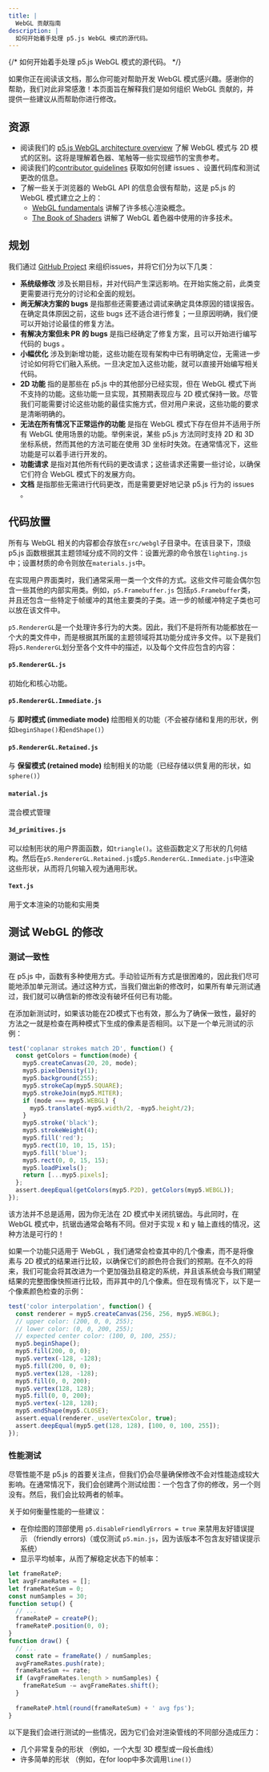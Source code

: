 ```yaml
---
title: |
  WebGL 贡献指南
description: |
  如何开始着手处理 p5.js WebGL 模式的源代码。
---
```

{/* 如何开始着手处理 p5.js WebGL 模式的源代码。 */}



如果你正在阅读该文档，那么你可能对帮助开发 WebGL 模式感兴趣。感谢你的帮助，我们对此非常感激！本页面旨在解释我们是如何组织 WebGL 贡献的，并提供一些建议从而帮助你进行修改。

## 资源

* 阅读我们的 [p5.js WebGL architecture overview](.../webgl_mode_architecture/) 了解 WebGL 模式与 2D 模式的区别。这将是理解着色器、笔触等一些实现细节的宝贵参考。
* 阅读我们的[contributor guidelines](https://p5js.org/contributor-docs/#/./contributor_guidelines) 获取如何创建 issues 、设置代码库和测试更改的信息。
* 了解一些关于浏览器的 WebGL API 的信息会很有帮助，这是 p5.js 的 WebGL 模式建立之上的：
  * [WebGL fundamentals](https://webglfundamentals.org/) 讲解了许多核心渲染概念。
  * [The Book of Shaders](https://thebookofshaders.com/) 讲解了 WebGL 着色器中使用的许多技术。

## 规划

我们通过 [GitHub Project](https://github.com/orgs/processing/projects/5) 来组织issues，并将它们分为以下几类：

* **系统级修改** 涉及长期目标，并对代码产生深远影响。在开始实施之前，此类变更需要进行充分的讨论和全面的规划。
* **尚无解决方案的 bugs** 是指那些还需要通过调试来确定具体原因的错误报告。在确定具体原因之前，这些 bugs 还不适合进行修复；一旦原因明确，我们便可以开始讨论最佳的修复方法。
* **有解决方案但未 PR 的 bugs** 是指已经确定了修复方案，且可以开始进行编写代码的 bugs 。
* **小幅优化** 涉及到新增功能，这些功能在现有架构中已有明确定位，无需进一步讨论如何将它们融入系统。一旦决定加入这些功能，就可以直接开始编写相关代码。
* **2D 功能** 指的是那些在 p5.js 中的其他部分已经实现，但在 WebGL 模式下尚不支持的功能。这些功能一旦实现，其预期表现应与 2D 模式保持一致。尽管我们可能需要讨论这些功能的最佳实施方式，但对用户来说，这些功能的要求是清晰明确的。
* **无法在所有情况下正常运作的功能** 是指在 WebGL 模式下存在但并不适用于所有 WebGL 使用场景的功能。举例来说，某些 p5.js 方法同时支持 2D 和 3D 坐标系统，然而其他的方法可能在使用 3D 坐标时失效。在通常情况下，这些功能是可以着手进行开发的。
* **功能请求** 是指对其他所有代码的更改请求；这些请求还需要一些讨论，以确保它们符合 WebGL 模式下的发展方向。
* **文档** 是指那些无需进行代码更改，而是需要更好地记录 p5.js 行为的 issues 。

## 代码放置

所有与 WebGL 相关的内容都会存放在`src/webgl`子目录中。在该目录下，顶级 p5.js 函数根据其主题领域分成不同的文件：设置光源的命令放在`lighting.js`中；设置材质的命令则放在`materials.js`中。

在实现用户界面类时，我们通常采用一类一个文件的方式。这些文件可能会偶尔包含一些其他的内部实用类。例如，`p5.Framebuffer.js` 包括`p5.Framebuffer`类，并且还包含一些特定于帧缓冲的其他主要类的子类。进一步的帧缓冲特定子类也可以放在该文件中。

`p5.RendererGL`是一个处理许多行为的大类。因此，我们不是将所有功能都放在一个大的类文件中，而是根据其所属的主题领域将其功能分成许多文件。以下是我们将`p5.RendererGL`划分至各个文件中的描述，以及每个文件应包含的内容：

#### `p5.RendererGL.js`

初始化和核心功能。

#### `p5.RendererGL.Immediate.js`

与 **即时模式 (immediate mode)** 绘图相关的功能（不会被存储和复用的形状，例如`beginShape()`和`endShape()`）

#### `p5.RendererGL.Retained.js`

与 **保留模式 (retained mode)** 绘制相关的功能（已经存储以供复用的形状，如`sphere()`）

#### `material.js`

混合模式管理

#### `3d_primitives.js`

可以绘制形状的用户界面函数，如`triangle()`。这些函数定义了形状的几何结构。然后在`p5.RendererGL.Retained.js`或`p5.RendererGL.Immediate.js`中渲染这些形状，从而将几何输入视为通用形状。

#### `Text.js`

用于文本渲染的功能和实用类

## 测试 WebGL 的修改

### 测试一致性

在 p5.js 中，函数有多种使用方式。手动验证所有方式是很困难的，因此我们尽可能地添加单元测试。通过这种方式，当我们做出新的修改时，如果所有单元测试通过，我们就可以确信新的修改没有破坏任何已有功能。

在添加新测试时，如果该功能在2D模式下也有效，那么为了确保一致性，最好的方法之一就是检查在两种模式下生成的像素是否相同。以下是一个单元测试的示例：

```js
test('coplanar strokes match 2D', function() {
  const getColors = function(mode) {
    myp5.createCanvas(20, 20, mode);
    myp5.pixelDensity(1);
    myp5.background(255);
    myp5.strokeCap(myp5.SQUARE);
    myp5.strokeJoin(myp5.MITER);
    if (mode === myp5.WEBGL) {
      myp5.translate(-myp5.width/2, -myp5.height/2);
    }
    myp5.stroke('black');
    myp5.strokeWeight(4);
    myp5.fill('red');
    myp5.rect(10, 10, 15, 15);
    myp5.fill('blue');
    myp5.rect(0, 0, 15, 15);
    myp5.loadPixels();
    return [...myp5.pixels];
  };
  assert.deepEqual(getColors(myp5.P2D), getColors(myp5.WEBGL));
});
```

该方法并不总是适用，因为你无法在 2D 模式中关闭抗锯齿。与此同时，在 WebGL 模式中，抗锯齿通常会略有不同。但对于实现 x 和 y 轴上直线的情况，这种方法是可行的！

如果一个功能只适用于 WebGL ，我们通常会检查其中的几个像素，而不是将像素与 2D 模式的结果进行比较，以确保它们的颜色符合我们的预期。在不久的将来，我们可能会将其改进为一个更加强劲且稳定的系统，并且该系统会与我们期望结果的完整图像快照进行比较，而非其中的几个像素。但在现有情况下，以下是一个像素颜色检查的示例：

```js
test('color interpolation', function() {
  const renderer = myp5.createCanvas(256, 256, myp5.WEBGL);
  // upper color: (200, 0, 0, 255);
  // lower color: (0, 0, 200, 255);
  // expected center color: (100, 0, 100, 255);
  myp5.beginShape();
  myp5.fill(200, 0, 0);
  myp5.vertex(-128, -128);
  myp5.fill(200, 0, 0);
  myp5.vertex(128, -128);
  myp5.fill(0, 0, 200);
  myp5.vertex(128, 128);
  myp5.fill(0, 0, 200);
  myp5.vertex(-128, 128);
  myp5.endShape(myp5.CLOSE);
  assert.equal(renderer._useVertexColor, true);
  assert.deepEqual(myp5.get(128, 128), [100, 0, 100, 255]);
});
```

### 性能测试

尽管性能不是 p5.js 的首要关注点，但我们仍会尽量确保修改不会对性能造成较大影响。在通常情况下，我们会创建两个测试绘图：一个包含了你的修改，另一个则没有。然后，我们会比较两者的帧率。

关于如何衡量性能的一些建议：

* 在你绘图的顶部使用 `p5.disableFriendlyErrors = true` 来禁用友好错误提示 （friendly errors)（或仅测试 `p5.min.js`，因为该版本不包含友好错误提示系统）
* 显示平均帧率，从而了解稳定状态下的帧率：

```js
let frameRateP;
let avgFrameRates = [];
let frameRateSum = 0;
const numSamples = 30;
function setup() {
  // ...
  frameRateP = createP();
  frameRateP.position(0, 0);
}
function draw() {
  // ...
  const rate = frameRate() / numSamples;
  avgFrameRates.push(rate);
  frameRateSum += rate;
  if (avgFrameRates.length > numSamples) {
    frameRateSum -= avgFrameRates.shift();
  }
 
  frameRateP.html(round(frameRateSum) + ' avg fps');
}
```

以下是我们会进行测试的一些情况，因为它们会对渲染管线的不同部分造成压力：

* 几个非常复杂的形状 （例如，一个大型 3D 模型或一段长曲线）
* 许多简单的形状 （例如，在for loop中多次调用`line()`）
